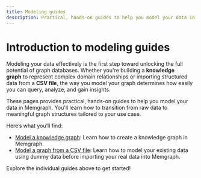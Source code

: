 ```yaml
---
title: Modeling guides
description: Practical, hands-on guides to help you model your data in Memgraph. 
---
```



# Introduction to modeling guides

Modeling your data effectively is the first step toward unlocking the full
potential of graph databases. Whether you're building a **knowledge graph** to
represent complex domain relationships or importing structured data from a **CSV
file**, the way you model your graph determines how easily you can query,
analyze, and gain insights.

These pages provides practical, hands-on guides to help you model your data in
Memgraph. You'll learn how to transition from raw data to meaningful graph
structures tailored to your use case.

Here’s what you’ll find:

- [Model a knowledge graph](/data-modeling/modeling-guides/model-a-knowledge-graph):
  Learn how to create a knowledge graph in Memgraph.
- [Model a graph from a CSV file](/data-modeling/modeling-guides/model-a-graph-from-csv-file):
  Learn how to model your existing data using dummy data before importing your
  real data into Memgraph.

Explore the individual guides above to get started!

<CommunityLinks/>